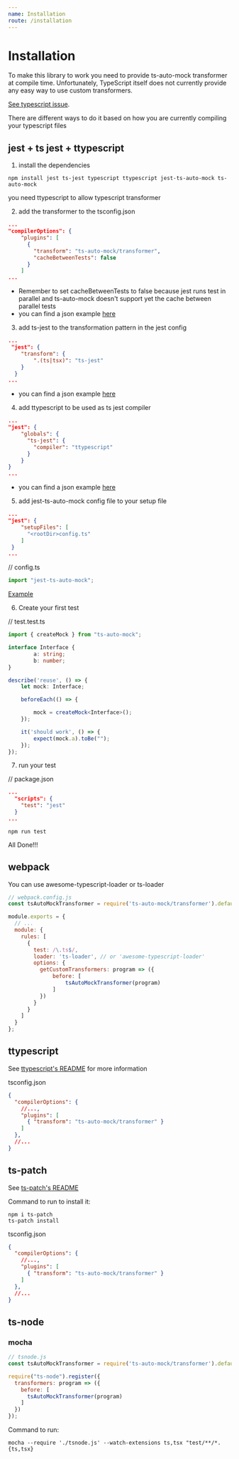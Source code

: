 ```yaml
---
name: Installation
route: /installation
---
```



# Installation

To make this library to work you need to provide ts-auto-mock transformer at compile time.
Unfortunately, TypeScript itself does not currently provide any easy way to use custom transformers.

[See typescript issue](https://github.com/Microsoft/TypeScript/issues/14419).

There are different ways to do it based on how you are currently compiling your typescript files

## jest + ts jest + ttypescript

1. install the dependencies

```
npm install jest ts-jest typescript ttypescript jest-ts-auto-mock ts-auto-mock
```
you need ttypescript to allow typescript transformer

2. add the transformer to the tsconfig.json
```json
...
"compilerOptions": {
    "plugins": [
      {
        "transform": "ts-auto-mock/transformer",
        "cacheBetweenTests": false
      }
    ]
...
```
- Remember to set cacheBetweenTests to false because jest runs test in parallel and ts-auto-mock doesn't support yet the cache
between parallel tests
- you can find a json example [here](https://github.com/Typescript-TDD/jest-ts-auto-mock/blob/master/examples/ts-jest-ttypescript/tsconfig.json)

3. add ts-jest to the transformation pattern in the jest config
```json
...
 "jest": {
    "transform": {
        ".(ts|tsx)": "ts-jest"
    }
  }
...
```

- you can find a json example [here](https://github.com/Typescript-TDD/jest-ts-auto-mock/blob/master/examples/ts-jest-ttypescript/package.json)

4. add ttypescript to be used as ts jest compiler

```json
...
"jest": {
    "globals": {
      "ts-jest": {
        "compiler": "ttypescript"
      }
    }
}
...
```
- you can find a json example [here](https://github.com/Typescript-TDD/jest-ts-auto-mock/blob/master/examples/ts-jest-ttypescript/package.json)

5. add jest-ts-auto-mock config file to your setup file

```json
...
"jest": {
    "setupFiles": [
      "<rootDir>config.ts"
    ]
 }
...
```

// config.ts
```ts
import "jest-ts-auto-mock";
```
[Example](https://github.com/Typescript-TDD/jest-ts-auto-mock/blob/master/examples/ts-jest-ttypescript/config.ts)

6. Create your first test

// test.test.ts
```ts
import { createMock } from "ts-auto-mock";

interface Interface {
    	a: string;
    	b: number;
}

describe('reuse', () => {
	let mock: Interface;

	beforeEach(() => {

		mock = createMock<Interface>();
	});

	it('should work', () => {
		expect(mock.a).toBe("");
	});
});

```

7. run your test

// package.json
```json
...
  "scripts": {
    "test": "jest"
  }
...
```
```
npm run test
```

All Done!!!

## webpack

You can use awesome-typescript-loader or ts-loader

```js
// webpack.config.js
const tsAutoMockTransformer = require('ts-auto-mock/transformer').default;

module.exports = {
  // ...
  module: {
    rules: [
      {
        test: /\.ts$/,
        loader: 'ts-loader', // or 'awesome-typescript-loader'
        options: {
          getCustomTransformers: program => ({
              before: [
                  tsAutoMockTransformer(program)
              ]
          })
        }
      }
    ]
  }
};
```

## ttypescript
See [ttypescript's README](https://github.com/cevek/ttypescript/blob/master/README.md) for more information

tsconfig.json
```json
{
  "compilerOptions": {
    //...,
    "plugins": [
      { "transform": "ts-auto-mock/transformer" }
    ]
  },
  //...
}
```


## ts-patch
See [ts-patch's README](https://github.com/nonara/ts-patch/blob/master/README.md)

Command to run to install it:

```
npm i ts-patch
ts-patch install
```

tsconfig.json

```json
{
  "compilerOptions": {
    //...,
    "plugins": [
      { "transform": "ts-auto-mock/transformer" }
    ]
  },
  //...
}
```

## ts-node
### mocha
```js
// tsnode.js
const tsAutoMockTransformer = require('ts-auto-mock/transformer').default;

require("ts-node").register({
  transformers: program => ({
    before: [
      tsAutoMockTransformer(program)
    ]
  })
});
```

Command to run:

```
mocha --require './tsnode.js' --watch-extensions ts,tsx "test/**/*.{ts,tsx}
```
